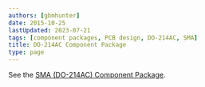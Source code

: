 ```yaml
---
authors: [gbmhunter]
date: 2015-10-25
lastUpdated: 2023-07-21
tags: [component packages, PCB design, DO-214AC, SMA]
title: DO-214AC Component Package
type: page
---
```


See the [SMA (DO-214AC) Component Package](/pcb-design/component-packages/sma-do-214ac-component-package).
